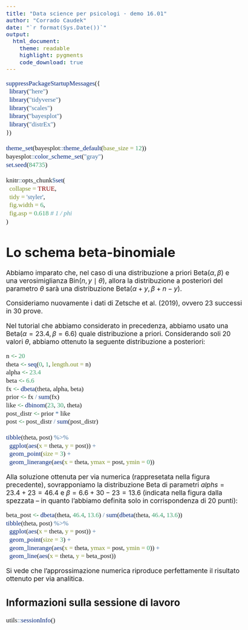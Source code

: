 ```yaml
---
title: "Data science per psicologi - demo 16.01"
author: "Corrado Caudek"
date: "`r format(Sys.Date())`"
output:
  html_document:
    theme: readable
    highlight: pygments
    code_download: true
---
```


<style type="text/css">
  body{
  font-size: 13pt;
}
code.r{
  font-size: 13pt;
  font-family: 'Inconsolata';
}
.custom-inline {
  font-size: 13pt;
  font-family: 'Inconsolata';
}
</style>


```r
suppressPackageStartupMessages({
  library("here")
  library("tidyverse")
  library("scales")
  library("bayesplot")
  library("distrEx")
})

theme_set(bayesplot::theme_default(base_size = 12))
bayesplot::color_scheme_set("gray")
set.seed(84735)

knitr::opts_chunk$set(
  collapse = TRUE,
  tidy = 'styler',
  fig.width = 6,
  fig.asp = 0.618 # 1 / phi
)
```

# Lo schema beta-binomiale

Abbiamo imparato che, nel caso di una distribuzione a priori $\mbox{Beta}(\alpha, \beta)$ e una verosimiglianza $\mbox{Bin}(n, y \mid \theta)$, allora la distribuzione a posteriori del parametro $\theta$ sarà una distribuzione $\mbox{Beta}(\alpha + y, \beta + n - y)$.

Consideriamo nuovamente i dati di Zetsche et al. (2019), ovvero 23 successi in 30 prove.

Nel tutorial che abbiamo considerato in precedenza, abbiamo usato una $\mbox{Beta}(\alpha = 23.4, \beta = 6.6)$ quale distribuzione a priori. Considerando soli 20 valori $\theta$, abbiamo ottenuto la seguente distribuzione a posteriori:

```r
n <- 20
theta <- seq(0, 1, length.out = n)
alpha <- 23.4
beta <- 6.6
fx <- dbeta(theta, alpha, beta)
prior <- fx / sum(fx)
like <- dbinom(23, 30, theta)
post_distr <- prior * like
post <- post_distr / sum(post_distr)

tibble(theta, post) %>% 
  ggplot(aes(x = theta, y = post)) +
  geom_point(size = 3) +
  geom_linerange(aes(x = theta, ymax = post, ymin = 0)) 
```

Alla soluzione ottenuta per via numerica (rappresetata nella figura precedente), sovrapponiamo la distribuzione Beta di parametri $alphs = 23.4 + 23 = 46.4$ e $\beta = 6.6 + 30 - 23 = 13.6$ (indicata nella figura dalla spezzata -- in quanto l'abbiamo definita solo in corrispondenza di 20 punti):

```r
beta_post <- dbeta(theta, 46.4, 13.6) / sum(dbeta(theta, 46.4, 13.6))
tibble(theta, post) %>% 
  ggplot(aes(x = theta, y = post)) +
  geom_point(size = 3) +
  geom_linerange(aes(x = theta, ymax = post, ymin = 0)) +
  geom_line(aes(x = theta, y = beta_post))
```


Si vede che l'approssimazione numerica riproduce perfettamente il risultato ottenuto per via analitica.


## Informazioni sulla sessione di lavoro

```r
utils::sessionInfo()
```


